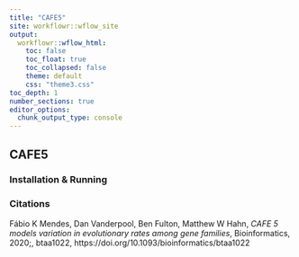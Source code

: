 ```yaml
---
title: "CAFE5"
site: workflowr::wflow_site
output:
  workflowr::wflow_html:
    toc: false
    toc_float: true
    toc_collapsed: false
    theme: default
    css: "theme3.css"
toc_depth: 1
number_sections: true
editor_options:
  chunk_output_type: console
---
```


## CAFE5 {.tabset}

### Installation & Running

### Citations
Fábio K Mendes, Dan Vanderpool, Ben Fulton, Matthew W Hahn, *CAFE 5 models variation in evolutionary rates among gene families*, Bioinformatics, 2020;, btaa1022, https://doi.org/10.1093/bioinformatics/btaa1022
